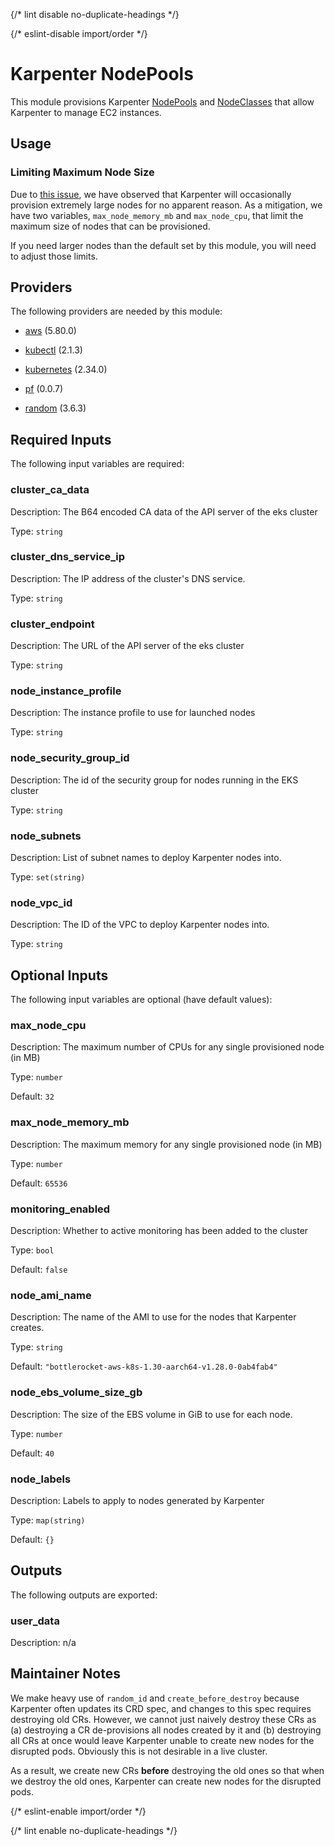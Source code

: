 
{/* lint disable no-duplicate-headings */}

{/* eslint-disable import/order */}

<ModuleHeader name="kube_karpenter_node_pools" sourceHref="https://github.com/Panfactum/stack/tree/__PANFACTUM_VERSION_MAIN__/packages/infrastructure/kube_karpenter_node_pools" status="stable" type="direct" />

# Karpenter NodePools

This module provisions Karpenter [NodePools](https://karpenter.sh/docs/concepts/nodepools/) and [NodeClasses](https://karpenter.sh/docs/concepts/nodeclasses/)
that allow Karpenter to manage EC2 instances.

## Usage

### Limiting Maximum Node Size

Due to [this issue](https://github.com/aws/karpenter-provider-aws/issues/7254), we have observed that Karpenter
will occasionally provision extremely large nodes for no apparent reason. As a mitigation, we have
two variables, `max_node_memory_mb` and `max_node_cpu`, that limit the maximum size of nodes that can be provisioned.

If you need larger nodes than the default set by this module, you will need to adjust those limits.

## Providers

The following providers are needed by this module:

* [aws](https://registry.terraform.io/providers/hashicorp/aws/5.80.0/docs) (5.80.0)

* [kubectl](https://registry.terraform.io/providers/alekc/kubectl/2.1.3/docs) (2.1.3)

* [kubernetes](https://registry.terraform.io/providers/hashicorp/kubernetes/2.34.0/docs) (2.34.0)

* [pf](https://registry.terraform.io/providers/panfactum/pf/0.0.7/docs) (0.0.7)

* [random](https://registry.terraform.io/providers/hashicorp/random/3.6.3/docs) (3.6.3)

## Required Inputs

The following input variables are required:

### cluster\_ca\_data

Description: The B64 encoded CA data of the API server of the eks cluster

Type: `string`

### cluster\_dns\_service\_ip

Description: The IP address of the cluster's DNS service.

Type: `string`

### cluster\_endpoint

Description: The URL of the API server of the eks cluster

Type: `string`

### node\_instance\_profile

Description: The instance profile to use for launched nodes

Type: `string`

### node\_security\_group\_id

Description: The id of the security group for nodes running in the EKS cluster

Type: `string`

### node\_subnets

Description: List of subnet names to deploy Karpenter nodes into.

Type: `set(string)`

### node\_vpc\_id

Description: The ID of the VPC to deploy Karpenter nodes into.

Type: `string`

## Optional Inputs

The following input variables are optional (have default values):

### max\_node\_cpu

Description: The maximum number of CPUs for any single provisioned node (in MB)

Type: `number`

Default: `32`

### max\_node\_memory\_mb

Description: The maximum memory for any single provisioned node (in MB)

Type: `number`

Default: `65536`

### monitoring\_enabled

Description: Whether to active monitoring has been added to the cluster

Type: `bool`

Default: `false`

### node\_ami\_name

Description: The name of the AMI to use for the nodes that Karpenter creates.

Type: `string`

Default: `"bottlerocket-aws-k8s-1.30-aarch64-v1.28.0-0ab4fab4"`

### node\_ebs\_volume\_size\_gb

Description: The size of the EBS volume in GiB to use for each node.

Type: `number`

Default: `40`

### node\_labels

Description: Labels to apply to nodes generated by Karpenter

Type: `map(string)`

Default: `{}`

## Outputs

The following outputs are exported:

### user\_data

Description: n/a

## Maintainer Notes

We make heavy use of `random_id` and `create_before_destroy` because Karpenter often updates its CRD spec,
and changes to this spec requires destroying old CRs. However, we cannot just naively destroy these CRs as (a) destroying
a CR de-provisions all nodes created by it and (b) destroying all CRs at once would leave Karpenter unable
to create new nodes for the disrupted pods. Obviously this is not desirable in a live cluster.

As a result, we
create new CRs **before** destroying the old ones so that when we destroy the old ones, Karpenter can
create new nodes for the disrupted pods.

{/* eslint-enable import/order */}

{/* lint enable no-duplicate-headings */}
